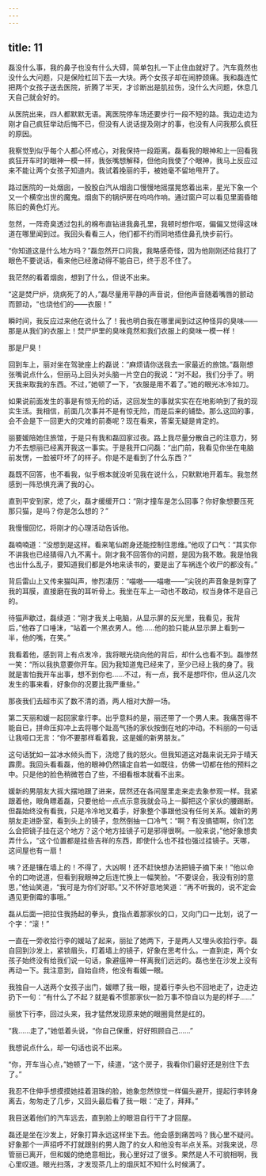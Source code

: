 ```yaml
---
---
---
```

title: 11
---



磊没什么事，我的鼻子也没有什么大碍，简单包扎一下止住血就好了。汽车竟然也没什么大问题，只是保险杠凹下去一大块。两个女孩子却在闹脖颈痛。我和磊连忙把两个女孩子送去医院，折腾了半天，才诊断出是肌拉伤，没什么大问题，休息几天自己就会好的。

从医院出来，四人都默默无语。离医院停车场还要步行一段不短的路。我边走边为刚才自己疯狂举动后悔不已，但没有人说话提及刚才的事，也没有人问我那么疯狂的原因。

我察觉到似乎每个人都心怀戒心，对我保持一段距离。磊看我的眼神和上一回看我疯狂开车时的眼神一模一样，我张嘴想解释，但他向我使了个眼神，我马上反应过来不能让两个女孩子知道内。我试着挽丽的手，被她毫不留地甩开了。

路过医院的一处烟囱，一股股白汽从烟囱口慢慢地摇摆晃悠着出来，星光下象一个又一个横空出世的魔鬼。烟囱下的锅炉房在呜呜作响。通过窗户可以看见里面昏暗陈旧的黄色灯光。

忽然，一阵奇臭透过包扎的棉布直钻进我鼻孔里，我顿时想作呕，偏偏又觉得这味道在哪里闻到过。我回头看看三人，他们都不约而同地捂住鼻孔快步前行。

“你知道这是什么地方吗？”磊忽然开口问我，我略感奇怪，因为他刚刚还给我打了眼色不要说话，看来他已经激动得不能自已，终于忍不住了。

我茫然的看着烟囱，想到了什么，但说不出来。

“这是焚尸炉，烧病死了的人，”磊尽量用平静的声音说，但他声音随着嘴唇的颤动而颤动，“也烧他们的——衣服！”

瞬时间，我反应过来他在说什么了！我也明白我在哪里闻到过这种怪异的臭味——那是从我们的衣服上！焚尸炉里的臭味竟然和我们衣服上的臭味一模一样！

那是尸臭！

回到车上，丽对坐在驾驶座上的磊说：“麻烦请你送我去一家最近的旅馆。”磊刚想张嘴说点什么，但丽马上回头对头脑一片空白的我说：“对不起，我们分手了。明天我来取我的东西。不过，”她顿了一下，“衣服是用不着了。”她的眼光冰冷如刀。

如果说前面发生的事是有惊无险的话，这回发生的事就实实在在地影响到了我的现实生活。我相信，前面几次事并不是有惊无险，而是后来的铺垫。那么这回的事，会不会是下一回更大的灾难的前奏呢？现在看来，答案无疑是肯定的。

丽要媛陪她住旅馆，于是只有我和磊回家过夜。路上我尽量分散自己的注意力，努力不去想丽已经离开我这一事实。于是我开口问磊：“出门前，我看见你坐在电脑前发愣，一脸被吓坏了的样子。你是不是看到了什么东西？”

磊既不回答，也不看我，似乎根本就没听见我在说什么，只默默地开着车。我忽然感到一阵恐惧充满了我的心。

直到平安到家，熄了火，磊才缓缓开口：“刚才撞车是怎么回事？你好象想要压死那只猫，是吗？你是怎么想的？”

我慢慢回忆，将刚才的心理活动告诉他。

磊喃喃道：“没想到是这样。看来笔仙跗身还能控制住思维。”他叹了口气：“其实你不讲我也已经猜得八九不离十。刚才我不回答你的问题，是因为我不敢。我是怕我也出什么乱子，要知道我们都是外地来读书的，要是出了车祸连个收尸的都没有。”

背后雷山上又传来猫叫声，惨烈凄厉：“喵嗷——喵嗷——”尖锐的声音象是刺穿了我的耳膜，直接磨在我的耳听骨上。我坐在车上一动也不敢动，权当身体不是自己的。

待猫声歇过，磊续道：“刚才我关上电脑，从显示屏的反光里，我看见，我背后，”他吞了口唾沫，“站着一个黑衣男人。他……他的脸只能从显示屏上看到一半，他的嘴，在笑。”

我看着他，感到背上有点发冷，我将眼光绕向他的背后，却什么也看不到。磊惨然一笑：“所以我执意要你开车。因为我知道鬼已经来了，至少已经上我的身了。我就是害怕我开车出事，想不到你也……不过，有一点，我不是想吓你，但从这几次发生的事来看，好象你的况要比我严重些。”

那夜我们去超市买了数不清的酒，两人相对大醉一场。

第二天丽和媛一起回家拿行李。出乎意料的是，丽还带了一个男人来。我痛苦得不能自已，拼命压抑冲上去将哪个趾高气扬的家伙按倒在地的冲动。不料丽的一句话让我哑口无言：“你不要那样看着我，这是媛的新男朋友。”

这句话犹如一盆冰水倾头而下，浇熄了我的怒火。但我知道这对磊来说无异于晴天霹雳。我回头看看磊，他的眼神仍然镇定自若一如既往，仿佛一切都在他的预料之中。只是他的脸色稍微苍白了些，不细看根本就看不出来。

媛新的男朋友大摇大摆地跟了进来，居然还在各间屋里走来走去象参观一样。我紧跟着他，眼角瞟着磊，只要他给一点点示意我就会马上一脚把这个家伙的腰踢断。但磊始终没有看我，只是冷冷地叉着手，好象整个事跟他没有任何关系。媛新的男朋友走进卧室，看到头上的镜子，忽然倒抽一口冷气：“啊？有没搞错啊，你们怎么会把镜子挂在这个地方？这个地方挂镜子可是邪得很啊。一般来说，”他好象想卖弄什么，“这个位置都是挂些吉祥的东西，即使什么也不挂也强过挂镜子。天哪，这间屋也有一扇！

咦？还是镶在墙上的！不得了，大凶啊！还不赶快想办法把镜子摘下来！”他以命令的口吻说道，但看到我眼神之后连忙换上一幅笑脸。“不要误会，我没有别的意思，”他讪笑道，“我可是为你们好耶。”又不怀好意地笑道：“再不听我的，说不定会遇见更倒霉的事哦。”

磊从后面一把拉住我扬起的拳头，食指点着那家伙的口，又向门口一比划，说了一个字：“滚！”

一直在一旁收拾行李的媛站了起来，丽扯了她两下，于是两人又埋头收拾行李。磊自回到沙发上，紧锁眉头，盯着墙上的镜子，好象在思考什么。一直到走，两个女孩子始终没有给我们说一句话，象避瘟神一样离我们远远的。磊也坐在沙发上没有再动一下。我注意到，自始自终，他没有看媛一眼。

我独自一人送两个女孩子出门，媛瞟了我一眼，提着行李头也不回地走了，边走边扔下一句：“有什么了不起？就是看不惯那家伙一脸万事不惊自以为是的样子……”

丽放下行李，回过头来，我才猛然发现原来她的眼圈竟然是红的。

“我……走了，”她低着头说，“你自己保重，好好照顾自己……”

我想说点什么，却一句话也说不出来。

“你，开车当心点，”她顿了一下，续道，“这个房子，我看你们最好还是别住下去了。”

我忍不住伸手想摸摸她挂着泪珠的脸，她象忽然惊觉一样偏头避开，提起行李转身离去，匆匆走了几步，又回头最后看了我一眼：“走了，拜拜。”

我目送着他们的汽车远去，直到脸上的眼泪自行干了才回屋。

磊还是坐在沙发上，好象打算永远这样坐下去。他会感到痛苦吗？我心里不疑问。好象那个一声招呼不打就跟别的男人跑了的女人和他没有半点关系。对我来说，尽管丽已离开，但和媛的绝绝意相比，我心里好过了很多。果然是人不可貌相啊，我心里叹道。眼光扫落，才发现茶几上的烟灰缸不知什么时候满了。